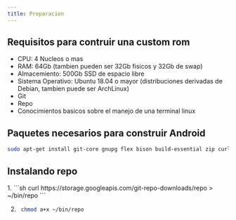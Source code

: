 ```yaml
---
title: Preparacion
---
```


## Requisitos para contruir una custom rom

- CPU: 4 Nucleos o mas
- RAM: 64Gb (tambien pueden ser 32Gb fisicos y 32Gb de swap)
- Almacemiento: 500Gb SSD de espacio libre
- Sistema Operativo: Ubuntu 18.04 o mayor (distribuciones derivadas de Debian, tambien puede ser ArchLinux)
- Git
- Repo
- Conocimientos basicos sobre el manejo de una terminal linux

## Paquetes necesarios para construir Android

```sh title="Ubuntu 18.04 o mayor"
sudo apt-get install git-core gnupg flex bison build-essential zip curl zlib1g-dev libc6-dev-i386 x11proto-core-dev libx11-dev lib32z1-dev libgl1-mesa-dev libxml2-utils xsltproc unzip fontconfig
```

<LinkCard title="Documentacion para construir Android en ArchLinux" href="https://wiki.archlinux.org/title/Android#Building" />

## Instalando repo

<Steps>
1.  ```sh
    curl https://storage.googleapis.com/git-repo-downloads/repo > ~/bin/repo
    ```

2. ```sh
    chmod a+x ~/bin/repo
    ```
</Steps>